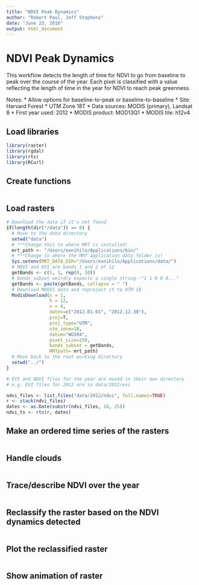 ```yaml
---
title: "NDVI Peak Dynamics"
author: "Robert Paul, Jeff Stephens"
date: "June 23, 2016"
output: html_document
---
```

# NDVI Peak Dynamics

This workflow detects the length of time for NDVI to go from baseline to peak over the course of the year. Each pixel is classified with a value reflecting the length of time in the year for NDVI to reach peak greenness.

Notes:
 * Allow options for baseline-to-peak or baseline-to-baseline
 * Site: Harvard Forest
 * UTM Zone 18T
 * Data sources: MODIS (primary), Landsat 8
 * First year used: 2012
 * MODIS product: MOD13Q1
 * MODIS tile: h12v4

## Load libraries
```r
library(raster)
library(rgdal)
library(rts)
library(RCurl)
```

## Create functions
```r

```

## Load rasters
```r
# Download the data if it's not found
if(length(dir("/data")) == 0) {
  # Move to the data directory
  setwd("data")
  # ***Change this to where MRT is installed!
  mrt_path <- "/Users/exnihilo/Applications/bin/"
  # ***Change to where the MRT application data folder is!
  Sys.setenv(MRT_DATA_DIR="/Users/exnihilo/Applications/data/")
  # NDVI and EVI are bands 1 and 2 of 12
  getBands <- c(1, 1, rep(0, 10))
  # bands_subset weirdly expects a single string--"1 1 0 0 0..."
  getBands <- paste(getBands, collapse = " ")
  # Download MODIS data and reproject it to UTM 18
  ModisDownload(x = 1,
                h = 12,
                v = 4,
                dates=c("2012.01.01", "2012.12.30"),
                proj=T,
                proj_type="UTM",
                utm_zone=18,
                datum="WGS84",
                pixel_size=250,
                bands_subset = getBands,
                MRTpath= mrt_path)
  # Move back to the root working directory
  setwd("../")
}

# EVI and NDVI files for the year are moved in their own directory
# e.g. EVI files for 2012 are in data/2012/evi

ndvi_files <- list.files("data/2012/ndvi", full.names=TRUE)
r <- stack(ndvi_files)
dates <- as.Date(substr(ndvi_files, 16, 25))
ndvi_ts <- rts(r, dates)

```

## Make an ordered time series of the rasters
```r

```

## Handle clouds
```r

```

## Trace/describe NDVI over the year
```r

```

## Reclassify the raster based on the NDVI dynamics detected
```r

```

## Plot the reclassified raster
```r

```

## Show animation of raster
```r

```
